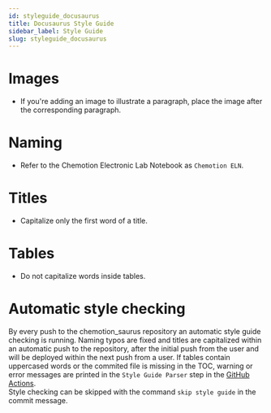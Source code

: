 ```yaml
---
id: styleguide_docusaurus
title: Docusaurus Style Guide
sidebar_label: Style Guide
slug: styleguide_docusaurus
---
```


# Images
* If you're adding an image to illustrate a paragraph, place the image after the corresponding paragraph.

# Naming
* Refer to the Chemotion Electronic Lab Notebook as `Chemotion ELN`.

# Titles
* Capitalize only the first word of a title.

# Tables
* Do not capitalize words inside tables.

# Automatic style checking
By every push to the chemotion_saurus repository an automatic style guide checking is running. Naming typos are fixed and titles are capitalized within an automatic push to the repository, after the initial push from the user and will be deployed within the next push from a user. If tables contain uppercased words or the commited file is missing in the TOC, warning or error messages are printed in the `Style Guide Parser` step in the [GitHub Actions](https://github.com/ComPlat/chemotion_saurus/actions).  
Style checking can be skipped with the command `skip style guide` in the commit message.






